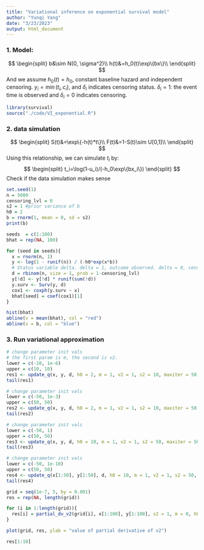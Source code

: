 ```yaml
---
title: "Variational inference on exponential survival model"
author: "Yunqi Yang"
date: "3/23/2023"
output: html_document
---
```


###  1. Model:
$$
\begin{split}
b&\sim N(0, \sigma^2)\\
h(t)&=h_0(t)\exp\{bx\}\\
\end{split}
$$
And we assume $h_0(t) =h_0$, constant baseline hazard and independent censoring. $y_i=\min(t_i,c_i)$, and $\delta_i$ indicates censoring status. $\delta_i=1$: the event time is observed and $\delta_i=0$ indicates censoring. 

```r
library(survival)
source("./code/VI_exponential.R")
```


###  2. data simulation 

$$
\begin{split}
S(t)&=\exp\{-h(t)*t\}\\
F(t)&=1-S(t)\sim U[0,1]\\
\end{split}
$$
Using this relationship, we can simulate $t_i$ by:
$$
\begin{split}
t_i=\log(1-u_i)/(-h_0\exp\{bx_i\})
\end{split}
$$
Check if the data simulation makes sense
```r
set.seed(1)
n = 5000
censoring_lvl = 0
s2 = 1 #prior variance of b
h0 = 2
b = rnorm(1, mean = 0, sd = s2)
print(b)
```
```r
seeds  = c(1:100)
bhat = rep(NA, 100)

for (seed in seeds){
  x = rnorm(n, 1)
  y <- log(1 - runif(n)) / (-h0*exp(x*b))
  # Status variable delta. delta = 1, outcome observed. delta = 0, censored. 
  d = rbinom(n, size = 1, prob = 1-censoring_lvl)
  y[!d] <- y[!d] * runif(sum(!d))	
  y.surv <- Surv(y, d)
  cox1 <- coxph(y.surv ~ x)
  bhat[seed] = coef(cox1)[1]
}

```

```r
hist(bhat)
abline(v = mean(bhat), col = "red")
abline(v = b, col = "blue")
```

### 3. Run variational approximation
```r
# change parameter init vals
# the first param is m, the second is v2.
lower = c(-10, 1e-6)
upper = c(10, 10)
res1 <- update_q(x, y, d, h0 = 2, m = 1, v2 = 1, s2 = 10, maxiter = 50, tol = 0.1, lower, upper)
tail(res1)
```

```r
# change parameter init vals
lower = c(-50, 1e-3)
upper = c(50, 50)
res2 <- update_q(x, y, d, h0 = 2, m = 1, v2 = 1, s2 = 10, maxiter = 50, tol = 0.1, lower, upper)
tail(res2)
```

```r
# change parameter init vals
lower = c(-50, 1)
upper = c(50, 50)
res3 <- update_q(x, y, d, h0 = 10, m = 1, v2 = 1, s2 = 50, maxiter = 50, tol = 0.1, lower, upper)
tail(res3)
```

```r
# change parameter init vals
lower = c(-50, 1e-10)
upper = c(50, 50)
res4 <- update_q(x[1:50], y[1:50], d, h0 = 10, m = 1, v2 = 1, s2 = 50, maxiter = 50, tol = 0.1, lower, upper)
tail(res4)
```

```r
grid = seq(1e-7, 5, by = 0.001)
res = rep(NA, length(grid))

for (i in 1:length(grid)){
  res[i] = partial_dv_v2(grid[i], x[1:100], y[1:100], s2 = 1, m = 0, h0 = 1)
}
```

```r
plot(grid, res, ylab = "value of partial derivative of v2")
```

```r
res[1:10]
```

